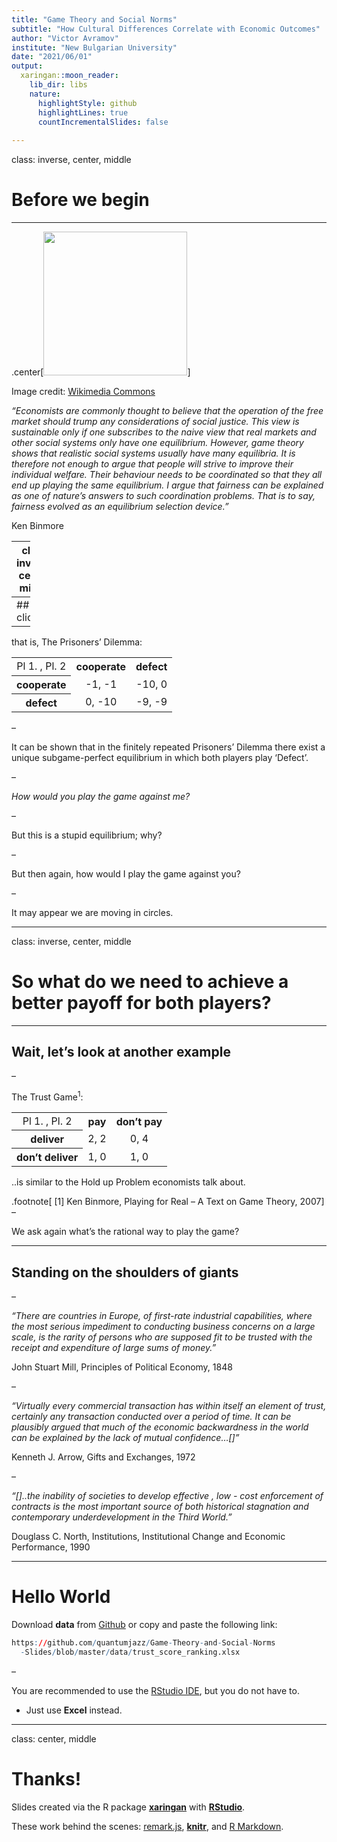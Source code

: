 ```yaml
---
title: "Game Theory and Social Norms"
subtitle: "How Cultural Differences Correlate with Economic Outcomes"
author: "Victor Avramov"
institute: "New Bulgarian University"
date: "2021/06/01"
output:
  xaringan::moon_reader:
    lib_dir: libs
    nature:
      highlightStyle: github
      highlightLines: true
      countIncrementalSlides: false
      
---
```


class: inverse, center, middle

# Before we begin

---

.center[<img src="https://upload.wikimedia.org/wikipedia/commons/1/1d/Kenneth_Binmore.jpg" height=230px>]

Image credit: [Wikimedia Commons](https://commons.wikimedia.org/wiki/File:Kenneth_Binmore.jpg)

 *"Economists are commonly thought to believe that the operation of the free market should trump any considerations of social justice. This view is sustainable only if one subscribes to the naive view that real markets and other social systems only have one equilibrium. However, game theory shows that realistic social systems usually have many equilibria. It is therefore not enough to argue that people will strive to improve their individual welfare. Their behaviour needs to be coordinated so that they all end up playing the same equilibrium. I argue that fairness can be explained as one of nature's answers to such coordination problems. That is to say, fairness evolved as an equilibrium selection device."*

Ken Binmore

---
class: inverse, center, middle

# Two simple examples
---
## The cliché

--

that is, The Prisoners' Dilemma:

<center><table border="0"><tr>
    <td align='center'>Pl 1. , Pl. 2</td>
    <th align='center'>cooperate</th>
    <th align='center'>defect</th>
  </tr><tr>
    <th align='center'>cooperate</th>
    <td align='center'>  -1, -1</td>
    <td align='center'> -10, 0</td>
  </tr><tr>
    <th align='center'>defect</th>
    <td align='center'>  0, -10</td>
    <td align='center'>  -9, -9</td>
</tr></table></center>

--

It can be shown that in the finitely repeated Prisoners' Dilemma there exist a unique 
subgame-perfect equilibrium in which both players play 'Defect'.

--

*How would you play the game against me?*

--

But this is a stupid equilibrium; why?

--

But then again, how would I play the game against you?

--

It may appear we are moving in circles. 

---

class: inverse, center, middle

# So what do we need to achieve a better payoff for both players?

---

## Wait, let's look at another example

--

The Trust Game<sup>1</sup>:

<center><table border="0"><tr>
    <td align='center'>Pl 1. , Pl. 2</td>
    <th align='center'>pay</th>
    <th align='center'>don't pay</th>
  </tr><tr>
    <th align='center'>deliver</th>
    <td align='center'>  2, 2</td>
    <td align='center'> 0, 4</td>
  </tr><tr>
    <th align='center'>don't deliver</th>
    <td align='center'>  1, 0</td>
    <td align='center'>  1, 0</td>
</tr></table></center>

..is similar to the Hold up Problem economists talk about.

.footnote[
[1] Ken Binmore, Playing for Real – A Text on Game Theory, 2007
]
--

We ask again what's the rational way to play the game?

---

## Standing on the shoulders of giants

--

*"There are countries in Europe, of first-rate industrial capabilities, where the most serious impediment to conducting business concerns on a large scale, is the rarity of persons who are supposed fit to be trusted with the receipt and expenditure of large sums of money."*

John Stuart Mill, Principles of Political Economy, 1848

--

*"Virtually every commercial transaction has within itself an element of trust, certainly any transaction conducted over a period of time. It can be plausibly argued that much of the economic backwardness in the world can be explained by the lack of mutual confidence...[]"*

Kenneth J. Arrow, Gifts and Exchanges, 1972

--

*"[]..the inability of societies to develop effective , low - cost enforcement of contracts is the most important source of both historical stagnation and contemporary underdevelopment in the Third World."*

Douglass C. North, Institutions, Institutional Change and Economic Performance, 1990

---

# Hello World

Download **data** from [Github](https://github.com/quantumjazz/Game-Theory-and-Social-Norms-Slides/blob/master/data/trust_score_ranking.xlsx) or copy and paste the following link:

```r
https://github.com/quantumjazz/Game-Theory-and-Social-Norms
  -Slides/blob/master/data/trust_score_ranking.xlsx
```

--

You are recommended to use the [RStudio IDE](https://www.rstudio.com/products/rstudio/), but you do not have to.

- Just use **Excel** instead. 

---

class: center, middle

# Thanks!

Slides created via the R package [**xaringan**](https://github.com/yihui/xaringan) with [**RStudio**](https://www.rstudio.com).

These work behind the scenes: [remark.js](https://remarkjs.com), [**knitr**](https://yihui.org/knitr/), and [R Markdown](https://rmarkdown.rstudio.com).
